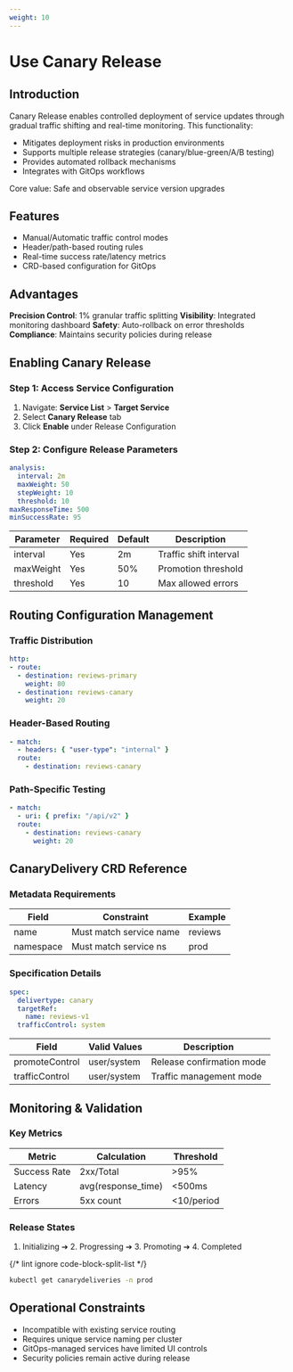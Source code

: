 ```yaml
---
weight: 10
---
```


# Use Canary Release

## Introduction
Canary Release enables controlled deployment of service updates through gradual traffic shifting and real-time monitoring. This functionality:

- Mitigates deployment risks in production environments
- Supports multiple release strategies (canary/blue-green/A/B testing)
- Provides automated rollback mechanisms
- Integrates with GitOps workflows

Core value: Safe and observable service version upgrades

## Features
- Manual/Automatic traffic control modes
- Header/path-based routing rules
- Real-time success rate/latency metrics
- CRD-based configuration for GitOps

## Advantages
**Precision Control**: 1% granular traffic splitting
**Visibility**: Integrated monitoring dashboard
**Safety**: Auto-rollback on error thresholds
**Compliance**: Maintains security policies during release

## Enabling Canary Release

### Step 1: Access Service Configuration
1. Navigate: **Service List** > **Target Service**
2. Select **Canary Release** tab
3. Click **Enable** under Release Configuration

### Step 2: Configure Release Parameters
```yaml
analysis:
  interval: 2m
  maxWeight: 50
  stepWeight: 10
  threshold: 10
maxResponseTime: 500
minSuccessRate: 95
```

| Parameter | Required | Default | Description |
|-----------|----------|---------|-------------|
| interval | Yes | 2m | Traffic shift interval |
| maxWeight | Yes | 50% | Promotion threshold |
| threshold | Yes | 10 | Max allowed errors |

## Routing Configuration Management

### Traffic Distribution
```yaml
http:
- route:
  - destination: reviews-primary
    weight: 80
  - destination: reviews-canary
    weight: 20
```

### Header-Based Routing
```yaml
- match:
  - headers: { "user-type": "internal" }
  route:
    - destination: reviews-canary
```

### Path-Specific Testing
```yaml
- match:
  - uri: { prefix: "/api/v2" }
  route:
    - destination: reviews-canary
      weight: 20
```

## CanaryDelivery CRD Reference

### Metadata Requirements
| Field | Constraint | Example |
|-------|------------|---------|
| name | Must match service name | reviews |
| namespace | Must match service ns | prod |

### Specification Details
```yaml
spec:
  delivertype: canary
  targetRef:
    name: reviews-v1
  trafficControl: system
```

| Field | Valid Values | Description |
|-------|--------------|-------------|
| promoteControl | user/system | Release confirmation mode |
| trafficControl | user/system | Traffic management mode |

## Monitoring & Validation

### Key Metrics
| Metric | Calculation | Threshold |
|--------|-------------|-----------|
| Success Rate | 2xx/Total | >95% |
| Latency | avg(response_time) | \<500ms |
| Errors | 5xx count | \<10/period |

### Release States

1. Initializing ➔ 2. Progressing ➔ 3. Promoting ➔ 4. Completed

{/* lint ignore code-block-split-list */}

```bash
kubectl get canarydeliveries -n prod
```

## Operational Constraints
- Incompatible with existing service routing
- Requires unique service naming per cluster
- GitOps-managed services have limited UI controls
- Security policies remain active during release
